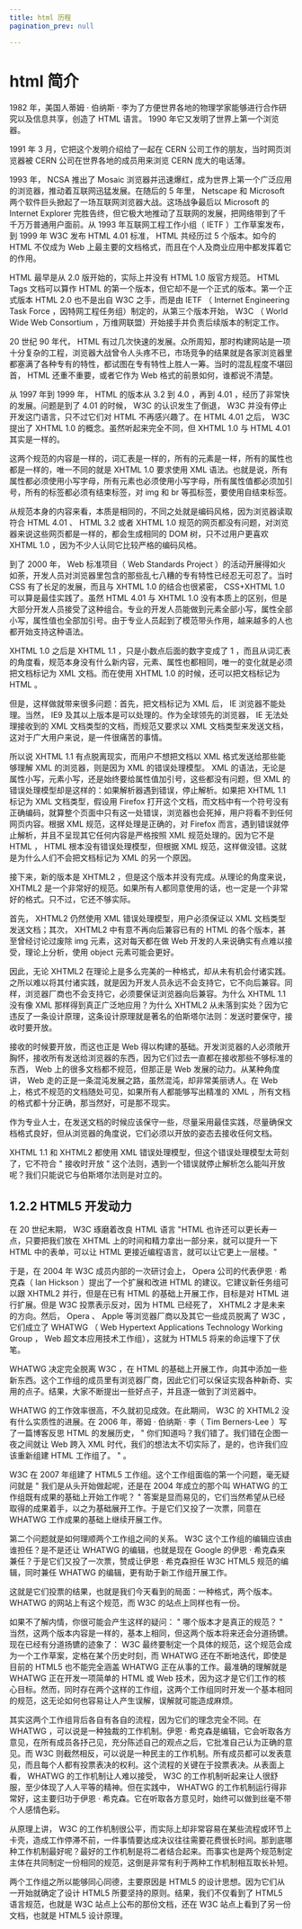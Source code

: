 ```yaml
---
title: html 历程
pagination_prev: null

---
```


# html 简介

1982 年，美国人蒂姆 · 伯纳斯 · 李为了方便世界各地的物理学家能够进行合作研究以及信息共享，创造了 HTML 语言。 1990 年它又发明了世界上第一个浏览器。

1991 年 3 月，它把这个发明介绍给了一起在 CERN 公司工作的朋友，当时网页浏览器被 CERN 公司在世界各地的成员用来浏览 CERN 庞大的电话薄。

1993 年， NCSA 推出了 Mosaic 浏览器并迅速爆红，成为世界上第一个广泛应用的浏览器，推动着互联网迅猛发展。在随后的 5 年里， Netscape 和 Microsoft
两个软件巨头掀起了一场互联网浏览器大战。这场战争最后以 Microsoft 的 Internet Explorer 完胜告终，但它极大地推动了互联网的发展，把网络带到了千千万万普通用户面前。从 1993
年互联网工程工作小组（ IETF ）工作草案发布，到 1999 年 W3C 发布 HTML 4.01 标准，
HTML 共经历过 5 个版本。如今的 HTML 不仅成为 Web 上最主要的文档格式，而且在个人及商业应用中都发挥着它的作用。

HTML 最早是从 2.0 版开始的，实际上并没有 HTML 1.0 版官方规范。 HTML Tags 文档可以算作 HTML 的第一个版本，但它却不是一个正式的版本。第一个正式版本 HTML 2.0 也不是出自 W3C
之手，而是由 IETF （ Internet Engineering Task Force ，因特网工程任务组）制定的，从第三个版本开始， W3C （ World Wide Web Consortium
，万维网联盟）开始接手并负责后续版本的制定工作。

20 世纪 90 年代， HTML
有过几次快速的发展。众所周知，那时构建网站是一项十分复杂的工程，浏览器大战曾令人头疼不已，市场竞争的结果就是各家浏览器里都塞满了各种专有的特性，都试图在专有特性上胜人一筹。当时的混乱程度不堪回首， HTML
还重不重要，或者它作为 Web 格式的前景如何，谁都说不清楚。

从 1997 年到 1999 年， HTML 的版本从 3.2 到 4.0 ，再到 4.01 ，经历了非常快的发展。问题是到了 4.01 的时候， W3C 的认识发生了倒退， W3C 并没有停止开发这门语言，只不过它们对
HTML 不再感兴趣了。在 HTML 4.01 之后， W3C 提出了 XHTML 1.0 的概念。虽然听起来完全不同，但 XHTML 1.0 与 HTML 4.01 其实是一样的。

这两个规范的内容是一样的，词汇表是一样的，所有的元素是一样，所有的属性也都是一样的，唯一不同的就是 XHTML 1.0 要求使用 XML
语法。也就是说，所有属性都必须使用小写字母，所有元素也必须使用小写字母，所有属性值都必须加引号，所有的标签都必须有结束标签，对 img 和 br 等孤标签，要使用自结束标签。

从规范本身的内容来看，本质是相同的，不同之处就是编码风格，因为浏览器读取符合 HTML 4.01 、 HTML 3.2 或者 XHTML 1.0 规范的网页都没有问题，对浏览器来说这些网页都是一样的，都会生成相同的 DOM
树，只不过用户更喜欢 XHTML 1.0 ，因为不少人认同它比较严格的编码风格。

到了 2000 年， Web 标准项目（ Web Standards Project ）的活动开展得如火如荼，开发人员对浏览器里包含的那些乱七八糟的专有特性已经忍无可忍了。当时 CSS 有了长足的发展，而且与 XHTML
1.0 的结合也很紧密， CSS+XHTML 1.0 可以算是最佳实践了。虽然 HTML 4.01 与 XHTML 1.0
没有本质上的区别，但是大部分开发人员接受了这种组合。专业的开发人员能做到元素全部小写，属性全部小写，属性值也全部加引号。由于专业人员起到了模范带头作用，越来越多的人也都开始支持这种语法。

XHTML 1.0 之后是 XHTML 1.1 ，只是小数点后面的数字变成了 1 ，而且从词汇表的角度看，规范本身没有什么新内容，元素、属性也都相同，唯一的变化就是必须把文档标记为 XML 文档。而在使用 XHTML 1.0
的时候，还可以把文档标记为 HTML 。

但是，这样做就带来很多问题：首先，把文档标记为 XML 后， IE 浏览器不能处理。当然， IE9 及其以上版本是可以处理的。作为全球领先的浏览器， IE 无法处理接收到的 XML 文档类型的文档，而规范又要求以 XML
文档类型来发送文档，这对于广大用户来说，是一件很痛苦的事情。

所以说 XHTML 1.1 有点脱离现实，而用户不想把文档以 XML 格式发送给那些能够理解 XML 的浏览器，则是因为 XML 的错误处理模型。 XML
的语法，无论是属性小写，元素小写，还是始终要给属性值加引号，这些都没有问题，但 XML 的错误处理模型却是这样的：如果解析器遇到错误，停止解析。如果把 XHTML 1.1 标记为 XML 文档类型，假设用 Firefox
打开这个文档，而文档中有一个符号没有正确编码，就算整个页面中只有这一处错误，浏览器也会死掉，用户将看不到任何网页内容。根据
XML 规范，这样处理是正确的，对 Firefox 而言，遇到错误就停止解析，并且不呈现其它任何内容是严格按照 XML 规范处理的。因为它不是 HTML ， HTML 根本没有错误处理模型，但根据 XML
规范，这样做没错。这就是为什么人们不会把文档标记为 XML 的另一个原因。

接下来，新的版本是 XHTML2 ，但是这个版本并没有完成。从理论的角度来说， XHTML2 是一个非常好的规范。如果所有人都同意使用的话，也一定是一个非常好的格式。只不过，它还不够实际。

首先， XHTML2 仍然使用 XML 错误处理模型，用户必须保证以 XML 文档类型发送文档；其次， XHTML2 中有意不再向后兼容已有的 HTML 的各个版本，甚至曾经讨论过废除 img 元素，这对每天都在做 Web
开发的人来说确实有点难以接受，理论上分析，使用 object 元素可能会更好。

因此，无论 XHTML2 在理论上是多么完美的一种格式，却从未有机会付诸实践。之所以难以将其付诸实践，就是因为开发人员永远不会支持它，它不向后兼容。同样，浏览器厂商也不会支持它，必须要保证浏览器向后兼容。为什么 XHTML
1.1 没有像 XML 那样得到真正广泛地应用？为什么 XHTML2 从未落到实处？因为它违反了一条设计原理，这条设计原理就是著名的伯斯塔尔法则：发送时要保守，接收时要开放。

接收的时候要开放，而这也正是 Web 得以构建的基础。开发浏览器的人必须敞开胸怀，接收所有发送给浏览器的东西，因为它们过去一直都在接收那些不够标准的东西， Web 上的很多文档都不规范，但那正是 Web
发展的动力。从某种角度讲， Web 走的正是一条混沌发展之路，虽然混沌，却非常美丽诱人。在 Web 上，格式不规范的文档随处可见，如果所有人都能够写出精准的 XML ，所有文档的格式都十分正确，那当然好，可是那不现实。

作为专业人士，在发送文档的时候应该保守一些，尽量采用最佳实践，尽量确保文档格式良好，但从浏览器的角度说，它们必须以开放的姿态去接收任何文档。

XHTML 1.1 和 XHTML2 都使用 XML 错误处理模型，但这个错误处理模型太苛刻了，它不符合 " 接收时开放 " 这个法则，遇到一个错误就停止解析怎么能叫开放呢？我们只能说它与伯斯塔尔法则是对立的。

## 1.2.2 HTML5 开发动力

在 20 世纪末期， W3C 琢磨着改良 HTML 语言 "HTML 也许还可以更长寿一点，只要把我们放在 XHTML 上的时间和精力拿出一部分来，就可以提升一下 HTML 中的表单，可以让 HTML 更接近编程语言，就可以让它更上一层楼。"

于是，在 2004 年 W3C 成员内部的一次研讨会上， Opera 公司的代表伊恩 · 希克森（ Ian Hickson ）提出了一个扩展和改进 HTML 的建议。它建议新任务组可以跟 XHTML2 并行，但是在已有
HTML 的基础上开展工作，目标是对 HTML 进行扩展。但是 W3C 投票表示反对，因为 HTML 已经死了， XHTML2 才是未来的方向。然后， Opera 、 Apple 等浏览器厂商以及其它一些成员脱离了 W3C
，它们成立了 WHATWG （ Web Hypertext
Applications Technology Working Group ， Web 超文本应用技术工作组），这就为 HTML5 将来的命运埋下了伏笔。

WHATWG 决定完全脱离 W3C ，在 HTML 的基础上开展工作，向其中添加一些新东西。这个工作组的成员里有浏览器厂商，因此它们可以保证实现各种新奇、实用的点子。结果，大家不断提出一些好点子，并且逐一做到了浏览器中。

WHATWG 的工作效率很高，不久就初见成效。在此期间， W3C 的 XHTML2 没有什么实质性的进展。在 2006 年，蒂姆 · 伯纳斯 · 李（ Tim Berners-Lee ）写了一篇博客反思 HTML
的发展历史， " 你们知道吗？我们错了。我们错在企图一夜之间就让 Web 跨入 XML 时代，我们的想法太不切实际了，是的，也许我们应该重新组建 HTML 工作组了。 " 。

W3C 在 2007 年组建了 HTML5 工作组。这个工作组面临的第一个问题，毫无疑问就是 " 我们是从头开始做起呢，还是在 2004 年成立的那个叫 WHATWG
的工作组既有成果的基础上开始工作呢？ " 答案是显而易见的，它们当然希望从已经取得的成果着手，以之为基础展开工作。于是它们又投了一次票，同意在 WHATWG 工作成果的基础上继续开展工作。

第二个问题就是如何理顺两个工作组之间的关系。 W3C 这个工作组的编辑应该由谁担任？是不是还让 WHATWG 的编辑，也就是现在 Google 的伊恩 · 希克森来兼任？于是它们又投了一次票，赞成让伊恩 · 希克森担任
W3C
HTML5 规范的编辑，同时兼任 WHATWG 的编辑，更有助于新工作组开展工作。

这就是它们投票的结果，也就是我们今天看到的局面：一种格式，两个版本。 WHATWG 的网站上有这个规范，而 W3C 的站点上同样也有一份。

如果不了解内情，你很可能会产生这样的疑问： " 哪个版本才是真正的规范？ " 当然，这两个版本内容是一样的，基本上相同，但这两个版本将来还会分道扬镳。现在已经有分道扬镳的迹象了： W3C
最终要制定一个具体的规范，这个规范会成为一个工作草案，定格在某个历史时刻，而 WHATWG 还在不断地迭代，即使是目前的 HTML5 也不能完全涵盖 WHATWG 正在从事的工作。最准确的理解就是 WHATWG
正在开发一项简单的 HTML 或 Web 技术，因为这才是它们工作的核心目标。然而，同时存在两个这样的工作组，这两个工作组同时开发一个基本相同的规范，这无论如何也容易让人产生误解，误解就可能造成麻烦。

其实这两个工作组背后各自有各自的流程，因为它们的理念完全不同。在 WHATWG ，可以说是一种独裁的工作机制。伊恩 · 希克森是编辑，它会听取各方意见，在所有成员各抒己见，充分陈述自己的观点之后，它批准自己认为正确的意见。而
W3C 则截然相反，可以说是一种民主的工作机制。所有成员都可以发表意见，而且每个人都有投票表决的权利。这个流程的关键在于投票表决。从表面上看， WHATWG 的工作机制让人难以接受， W3C
的工作机制听起来让人很舒服，至少体现了人人平等的精神。但在实践中， WHATWG
的工作机制运行得非常好，这主要归功于伊恩 · 希克森。它在听取各方意见时，始终可以做到丝毫不带个人感情色彩。

从原理上讲， W3C
的工作机制很公平，而实际上却非常容易在某些流程或环节上卡壳，造成工作停滞不前，一件事情要达成决议往往需要花费很长时间。那到底哪种工作机制最好呢？最好的工作机制是将二者结合起来。而事实也是两个规范制定主体在共同制定一份相同的规范，这倒是非常有利于两种工作机制相互取长补短。

两个工作组之所以能够同心同德，主要原因是 HTML5 的设计思想。因为它们从一开始就确定了设计 HTML5 所要坚持的原则。结果，我们不仅看到了 HTML5 语言规范，也就是 W3C 站点上公布的那份文档，还在 W3C
站点上看到了另一份文档，也就是 HTML5 设计原理。

            